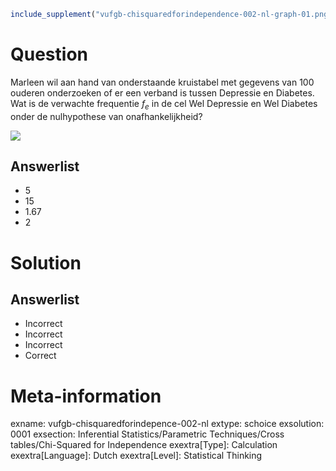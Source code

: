 ```r
include_supplement("vufgb-chisquaredforindependence-002-nl-graph-01.png", recursive = TRUE)
```
Question
========
  
Marleen wil aan hand van onderstaande kruistabel met gegevens van 100 ouderen onderzoeken of er een verband is tussen Depressie en Diabetes. Wat is de verwachte frequentie $f_{e}$ in de cel Wel Depressie en Wel Diabetes onder de nulhypothese van onafhankelijkheid?

![](vufgb-chisquaredforindependence-002-nl-graph-01.png) 
  
Answerlist
----------
* 5
* 15
* 1.67
* 2

Solution
========

Answerlist
----------
* Incorrect
* Incorrect
* Incorrect
* Correct

Meta-information
================
exname: vufgb-chisquaredforindepence-002-nl
extype: schoice
exsolution: 0001
exsection: Inferential Statistics/Parametric Techniques/Cross tables/Chi-Squared for Independence
exextra[Type]: Calculation
exextra[Language]: Dutch
exextra[Level]: Statistical Thinking
